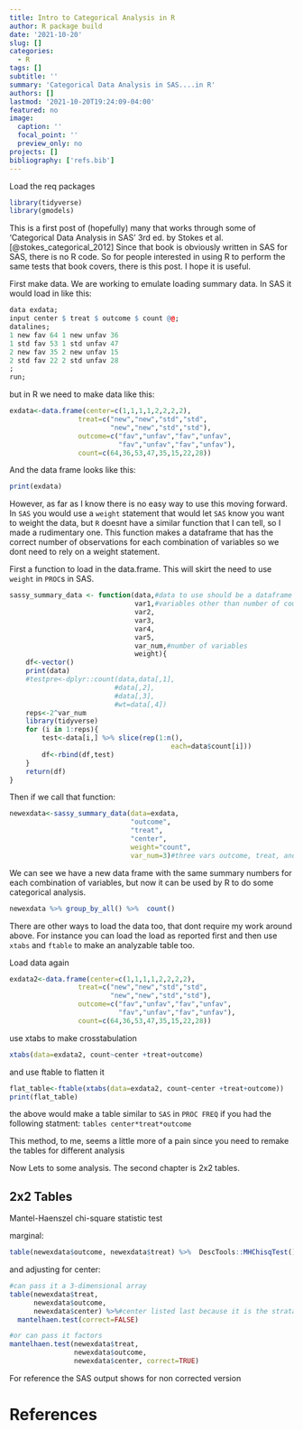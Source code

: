 ```yaml
---
title: Intro to Categorical Analysis in R
author: R package build
date: '2021-10-20'
slug: []
categories:
  - R
tags: []
subtitle: ''
summary: 'Categorical Data Analysis in SAS....in R'
authors: []
lastmod: '2021-10-20T19:24:09-04:00'
featured: no
image:
  caption: ''
  focal_point: ''
  preview_only: no
projects: []
bibliography: ['refs.bib']
---
```


Load the req packages
```r
library(tidyverse)
library(gmodels)
```
This is a first post of (hopefully) many that works through some of 'Categorical Data Analysis in SAS' 3rd ed. by Stokes et al.[@stokes_categorical_2012] Since that book is obviously written in SAS for SAS, there is no R code. So for people interested in using R to perform the same tests that book covers, there is this post. I hope it is useful.

First make data. We are working to emulate loading summary data. In SAS it would load in like this:
```r
data exdata;
input center $ treat $ outcome $ count @@;
datalines;
1 new fav 64 1 new unfav 36
1 std fav 53 1 std unfav 47
2 new fav 35 2 new unfav 15
2 std fav 22 2 std unfav 28
;
run;
```

but in R we need to make data like this:
```r
exdata<-data.frame(center=c(1,1,1,1,2,2,2,2),
                 treat=c("new","new","std","std",
                         "new","new","std","std"),
                 outcome=c("fav","unfav","fav","unfav",
                           "fav","unfav","fav","unfav"),
                 count=c(64,36,53,47,35,15,22,28))

```
 
And the data frame looks like this:

```r
print(exdata)
```
However, as far as I know there is no easy way to use this moving forward. In `SAS` you would use a `weight` statement that would let `SAS` know you want to weight the data, but `R` doesnt have a similar function that I can tell, so I made a rudimentary one. This  function makes a dataframe that has the correct number of observations for each combination of variables so we dont need to rely on a weight statement.

First a function to load in the data.frame. This will skirt the need to use `weight` in `PROC`s in SAS.
```r

sassy_summary_data <- function(data,#data to use should be a dataframe
                               var1,#variables other than number of counts to be considered
                               var2,
                               var3,
                               var4,
                               var5,
                               var_num,#number of variables
                               weight){
    df<-vector()
    print(data)
    #testpre<-dplyr::count(data,data[,1],
                          #data[,2],
                          #data[,3],
                          #wt=data[,4])
    reps<-2^var_num
    library(tidyverse)
    for (i in 1:reps){
        test<-data[i,] %>% slice(rep(1:n(),
                                        each=data$count[i]))
        df<-rbind(df,test)
    }
    return(df)
}
```

Then if we call that function:
```r
newexdata<-sassy_summary_data(data=exdata,
                              "outcome",
                              "treat",
                              "center",
                              weight="count",
                              var_num=3)#three vars outcome, treat, and center
```

We can see we have a new data frame with the same summary numbers for each combination of variables, but now it can be used by R to do some categorical analysis.

```r
newexdata %>% group_by_all() %>%  count()
```

There are other ways to load the data too, that dont require my work around above. For instance you can load the load as reported first and then use `xtabs` and `ftable` to make an analyzable table too.

Load data again
```r
exdata2<-data.frame(center=c(1,1,1,1,2,2,2,2),
                 treat=c("new","new","std","std",
                         "new","new","std","std"),
                 outcome=c("fav","unfav","fav","unfav",
                           "fav","unfav","fav","unfav"),
                 count=c(64,36,53,47,35,15,22,28))
```


use xtabs to make crosstabulation
```r
xtabs(data=exdata2, count~center +treat+outcome)
```

and use ftable to flatten it
```r
flat_table<-ftable(xtabs(data=exdata2, count~center +treat+outcome))
print(flat_table)
```

the above would make a table similar to `SAS` in `PROC FREQ` if you had the following statment: `tables center*treat*outcome`

This method, to me, seems a little more of a pain since you need to remake the tables for different analysis


Now Lets to some analysis. The second chapter is 2x2 tables.

## 2x2 Tables

Mantel-Haenszel chi-square statistic test

marginal:

```r
table(newexdata$outcome, newexdata$treat) %>%  DescTools::MHChisqTest()
```
and adjusting for center:

```r
#can pass it a 3-dimensional array
table(newexdata$treat,
      newexdata$outcome,
      newexdata$center) %>%#center listed last because it is the strata
  mantelhaen.test(correct=FALSE) 
```

```r
#or can pass it factors
mantelhaen.test(newexdata$treat,
                newexdata$outcome,
                newexdata$center, correct=TRUE)
```
For reference the SAS output shows for non corrected version



# References
